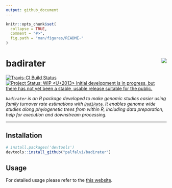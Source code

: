 ```yaml
---
output: github_document
---
```


<!-- README.md is generated from README.Rmd. Please edit that file -->

```r
knitr::opts_chunk$set(
  collapse = TRUE,
  comment = "#>",
  fig.path = "man/figures/README-"
)
```


# badirater <img src="man/figures/logo.png" align="right" />


[![Travis-CI Build Status](https://travis-ci.org/palfalvi/badirater.svg?branch=master)](https://travis-ci.org/palfalvi/badirater)
[![Project Status: WIP <U+2013> Initial development is in progress, but there has not yet been a stable, usable release suitable for the public.](https://www.repostatus.org/badges/latest/wip.svg)](https://www.repostatus.org/#wip)


*`badirater` is an R package developed to make genomic studies easier using family turnover rate estimations with [`BadiRate`](http://www.ub.edu/softevol/badirate/). It enables genome wide studies along phylogenetic trees from within R, including data preparation, help for execution and downstream processing.*

***

## Installation

```r
# install.packages('devtools')
devtools::install_github("palfalvi/badirater")
```

## Usage

For detailed usage please refer to the [this website](https://palfalvi.github.io/badirater/). 
